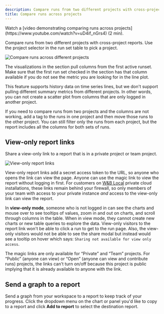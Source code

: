 ```yaml
---
description: Compare runs from two different projects with cross-project reports.
title: Compare runs across projects
---
```

<Note>
Watch a [video demonstrating comparing runs across projects](https://www.youtube.com/watch?v=uD4if_nGrs4) (2 min).
</Note>


Compare runs from two different projects with cross-project reports. Use the project selector in the run set table to pick a project.

<Frame>
    <img src="/images/reports/howto_pick_a_different_project_to_draw_runs_from.gif" alt="Compare runs across different projects"  />
</Frame>

The visualizations in the section pull columns from the first active runset. Make sure that the first run set checked in the section has that column available if you do not see the metric you are looking for in the line plot.

This feature supports history data on time series lines, but we don't support pulling different summary metrics from different projects. In other words, you can not create a scatter plot from columns that are only logged in another project.

If you need to compare runs from two projects and the columns are not working, add a tag to the runs in one project and then move those runs to the other project. You can still filter only the runs from each project, but the report includes all the columns for both sets of runs.

## View-only report links

Share a view-only link to a report that is in a private project or team project.

<Frame>
    <img src="/images/reports/magic-links.gif" alt="View-only report links"  />
</Frame>

View-only report links add a secret access token to the URL, so anyone who opens the link can view the page. Anyone can use the magic link to view the report without logging in first. For customers on [W&B Local](/platform/hosting/) private cloud installations, these links remain behind your firewall, so only members of your team with access to your private instance _and_ access to the view-only link can view the report.

In **view-only mode**, someone who is not logged in can see the charts and mouse over to see tooltips of values, zoom in and out on charts, and scroll through columns in the table. When in view mode, they cannot create new charts or new table queries to explore the data. View-only visitors to the report link won't be able to click a run to get to the run page. Also, the view-only visitors would not be able to see the share modal but instead would see a tooltip on hover which says: `Sharing not available for view only access`.

<Info>
The magic links are only available for “Private” and “Team” projects. For “Public” (anyone can view) or “Open” (anyone can view and contribute runs) projects, the links can't turn on/off because this project is public implying that it is already available to anyone with the link.
</Info>

## Send a graph to a report

Send a graph from your workspace to a report to keep track of your progress. Click the dropdown menu on the chart or panel you'd like to copy to a report and click **Add to report** to select the destination report.
